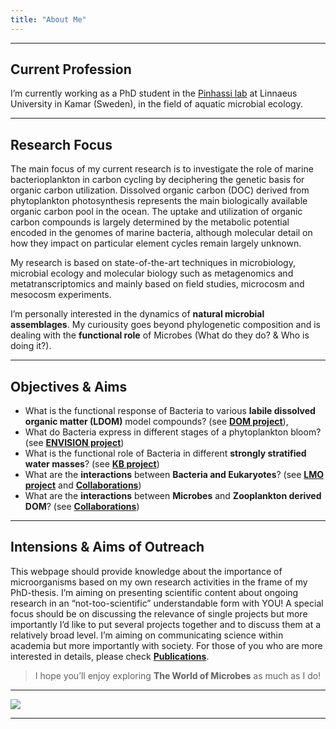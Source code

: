 ```yaml
---
title: "About Me"
---
```


---

## **Current Profession**

I'm currently working as a PhD student in the [Pinhassi lab](https://lnu.se/en/staff/jarone.pinhassi/) at Linnaeus University in Kamar (Sweden), in the field of aquatic microbial ecology.

---

## **Research Focus**

The main focus of my current research is to investigate the role of marine bacterioplankton in carbon cycling by deciphering the genetic basis for organic carbon utilization. Dissolved organic carbon (DOC) derived from phytoplankton photosynthesis represents the main biologically available organic carbon pool in the ocean. The uptake and utilization of organic carbon compounds is largely determined by the metabolic potential encoded in the genomes of marine bacteria, although molecular detail on how they impact on particular element cycles remain largely unknown.

My research is based on state-of-the-art techniques in microbiology, microbial ecology and molecular biology such as metagenomics and metatranscriptomics and mainly based on field studies, microcosm and mesocosm experiments.

I'm personally interested in the dynamics of **natural microbial assemblages**. My curiousity goes beyond phylogenetic composition and is dealing with the **functional role** of Microbes (What do they do? & Who is doing it?).

---

## **Objectives & Aims**

- What is the functional response of Bacteria to various **labile dissolved organic matter (LDOM)** model compounds? (see <a href="project1.html">**DOM project**</a>),
- What do Bacteria express in different stages of a phytoplankton bloom? (see <a href="project2.html">**ENVISION project**</a>)
- What is the functional role of Bacteria in different **strongly stratified water masses**? (see <a href="project3.html">**KB project**</a>)
- What are the **interactions** between **Bacteria and Eukaryotes**? (see <a href="project4.html">**LMO project**</a> and <a href="project5.html">**Collaborations**</a>)
- What are the **interactions** between **Microbes** and **Zooplankton derived DOM**? (see <a href="project6.html">**Collaborations**</a>)

---

## **Intensions & Aims of Outreach**

This webpage should provide knowledge about the importance of microorganisms based on my own research activities in the frame of my PhD-thesis. I'm aiming on presenting scientific content about ongoing research in an "not-too-scientific" understandable form with YOU! A special focus should be on discussing the relevance of single projects but more importantly I'd like to put several projects together and to discuss them at a relatively broad level. I'm aiming on communicating science within academia but more importantly with society. For those of you who are more interested in details, please check <a href="publications.html">**Publications**</a>.


>I hope you'll enjoy exploring **The World of Microbes** as much as I do!

---

<img id="cv" src="Ben_high_res_CV_webpage_blur.jpg"/>

---
